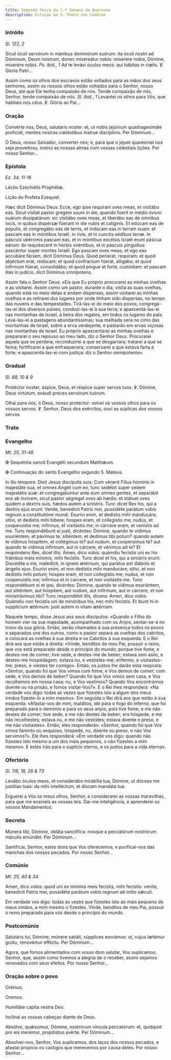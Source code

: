 ```yaml
---
title: Segunda-feira da l.ª Semana da Quaresma
description: Estação em S. Pedro nas Cadeias
---
```


### Intróito

<em>Sl. 122, 2</em>

<div class="side-by-side not-content">

Sicut óculi servórum in mánibus dominórum suórum: ita óculi nostri ad Dóminum, Deum nostrum, donec misereátur nobis: miserére nobis, Dómine, miserére nobis. <em>Ps. ibid., 1</em> Ad te levávi óculos meos: qui hábitas in cœlis. ℣. Gloria Patri...

Assim como os olhos dos escravos estão voltados para as mãos dos seus senhores, assim os nossos olhos estão voltados para o Senhor, nosso Deus, até que Ele tenha compaixão de nós. Tende compaixão de nós, Senhor, tende compaixão de nós. <em>Sl. ibid., 1</em> Levantei os olhos para Vós, que habitais nos céus. ℣. Glória ao Pai...

</div>

### Oração

<div class="side-by-side not-content">

Convérte nos, Deus, salutáris noster: et, ut nobis jejúnium quadragesimále profíciat, mentes nostras cœléstibus ínstrue disciplínis. Per Dóminum...

Ó Deus, nosso Salvador, convertei-nos; e, para que o jejum quaresmal nos seja proveitoso, instruí as nossas almas com vossas celestiais lições. Por nosso Senhor...

</div>

### Epístola

<em>Ez. 34, 11-16</em>

<div class="side-by-side not-content">

Léctio Ezechiélis Prophétæ.

Lição do Profeta Ezequiel.

Hæc dicit Dóminus Deus: Ecce, ego ipse requíram oves meas, et visitábo eas. Sicut vísitat pastor gregem suum in die, quando fúerit in médio óvium suárum dissipatárum: sic visitábo oves meas, et liberábo eas de ómnibus locis, in quibus dispérsæ fúerant in die nubis et calíginis. Et edúcam eas de pópulis, et congregábo eas de terris, et indúcam eas in terram suam: et pascam eas in móntibus Israël, in rivis, et in cunctis sédibus terræ. In páscuis ubérrimis pascam eas, et in móntibus excélsis Israël erunt páscua eárum: ibi requiéscent in herbis viréntibus, et in páscuis pínguibus pascéntur super montes Israël. Ego pascam oves meas, et ego eas accubáre fáciam, dicit Dóminus Deus. Quod períerat, requíram; et quod abjéctum erat, redúcam; et quod confractum fúerat, alligábo; et quod infírmum fúerat, consolidábo; et quod pingue et forte, custódiam: et pascam illas in judício, dicit Dóminus omnípotens.

Assim fala o Senhor Deus: «Eis que Eu próprio procurarei as minhas ovelhas e as visitarei. Assim como um pastor, durante o dia, visita as suas ovelhas, quando está no meio delas e andam dispersas, assim visitarei as minhas ovelhas e as retirarei dos lugares por onde tinham sido dispersas, no tempo das nuvens e das tempestades. Tirá-las-ei do meio dos povos; congregá-las-ei dos diversos países; conduzi-las-ei à sua terra; e apascentá-las-ei nas montanhas de Israel, à beira dos regatos, em todos os lugares do país. Levá-las-ei a pastagens abundantíssimas; sua malhada será no cimo das montanhas de Israel, sobre a erva verdejante; e pastarão em ervas viçosas nas montanhas de Israel. Eu próprio apascentarei as minhas ovelhas e prepararei o seu repouso ao meu lado, diz o Senhor Deus. Procurarei aquela que se perdera; reconduzirei a que se desgarrara; tratarei a que se ferira; fortificarei a que enfraquecera; conservarei a que estava farta e forte; e apascentá-las-ei com justiça: diz o Senhor omnipotente».

</div>

### Gradual

<em>Sl. 88, 10 & 9</em>

<div class="side-by-side not-content">

Protéctor noster, áspice, Deus, et réspice super servos tuos. ℣. Dómine, Deus virtútum, exáudi preces servórum tuórum.

Olhai para nós, ó Deus, nosso protector: volvei os vossos olhos para os vossos servos. ℣. Senhor, Deus dos exércitos, ouvi as súplicas dos vossos servos.

</div>

### Trato


<LinkCard
  href="/missal/quaresma/quadp3-3#trato"
  title="Trato Quarta-feira de Cinzas"
/>

### Evangelho

<em>Mt. 25, 31-46</em>

<div class="side-by-side not-content">

<span class="cross text-red-500">✠</span> Sequéntia sancti Evangélii secundum Matthǽum.

<span class="cross text-red-500">✠</span> Continuação do santo Evangelho segundo S. Mateus.

In illo témpore: Dixit Jesus discípulis suis: Cum vénerit Fílius hóminis in majestáte sua, et omnes Angeli cum eo, tunc sedébit super sedem majestátis suæ: et congregabúntur ante eum omnes gentes, et separábit eos ab ínvicem, sicut pastor ségregat oves ab hædis: et státuet oves quidem a dextris suis, hædos autem a sinístris. Tunc dicet Rex his, qui a dextris ejus erunt: Veníte, benedícti Patris mei, possidéte parátum vobis regnum a constitutióne mundi. Esurívi enim, et dedístis mihi manducáre; sitívi, et dedístis mihi bíbere; hospes eram, et collegístis me; nudus, et cooperuístis me; infírmus, et visitástis me; in cárcere eram, et venístis ad me. Tunc respondébunt ei justi, dicéntes: Dómine, quando te vídimus esuriéntem, et pávimus te; sitiéntem, et dedimus tibi potum? quando autem te vídimus hóspitem, et collégimus te? aut nudum, et cooperúimus te? aut quando te vídimus infírmum, aut in cárcere, et vénimus ad te? Et respóndens Rex, dicet illis: Amen, dico vobis: quámdiu fecístis uni ex his frátribus meis mínimis, mihi fecístis. Tunc dicet et his, qui a sinístris erunt: Discédite a me, maledícti, in ignem ætérnum, qui parátus est diábolo et ángelis ejus. Esurívi enim, et non dedístis mihi manducáre; sitívi, et non dedístis mihi potum; hospes eram, et non collegístis me; nudus, et non cooperuístis me; infírmus et in cárcere, et non visitástis me. Tunc respondébunt ei et ipsi, dicéntes: Dómine, quando te vídimus esuriéntem, aut sitiéntem, aut hóspitem, aut nudum, aut infírmum, aut in cárcere, et non ministrávimus tibi? Tunc respondébit illis, dicens: Amen, dico vobis: Quámdiu non fecístis uni de minóribus his, nec mihi fecístis. Et ibunt hi in supplícium ætérnum: justi autem in vitam ætérnam.

Naquele tempo, disse Jesus aos seus discípulos: «Quando o Filho do homem vier na sua majestade, acompanhado com os Anjos, sentar-se-á no trono da sua glória. Então, serão chamados à sua presença todos os povos e separados uns dos outros, como o pastor separa as ovelhas dos cabritos, e colocará as ovelhas à sua direita e os Cabritos à sua esquerda. E o Rei dirá aos que estão à direita: «Vinde, benditos de meu Pai, possuir o reino, que vos está preparado desde o princípio do mundo; porque tive fome, e destes-me de comer; tive sede, e destes-me de beber; estava sem asilo, e destes-me hospedagem; estava nu, e vestistes-me; enfermo, e visitastes-me; preso, e viestes ter comigo». Então, os justos lhe darão esta resposta: «Senhor, quando foi que Vos vimos com fome, e Vos demos de comer; com sede, e Vos demos de beber? Quando foi que Vos vimos sem casa, e Vos recolhemos em nossa casa; nu, e Vos vestimos? Quando Vos encontrámos doente ou na prisão, e fomos visitar-Vos?». E o Rei lhes responderá: «Na verdade vos digo: todas as vezes que fizestes isto a algum dos meus irmãos fizeste-lo a mim mesmo». Em seguida o Rei dirá aos que estão à sua esquerda: «Afastai-vos de mim, malditos, ide para o fogo do inferno, que foi preparado para o demónio e para os seus anjos; pois tive fome, e me não destes de comer; tive sede, e me não destes de beber; era hóspede, e me não recolhestes; estava nu, e me não vestistes; estava doente e preso, e me não visitastes». Então, eles responderão: «Senhor, quando foi que Vos vimos faminto ou sequioso, hóspede, nu, doente ou preso, e não Vos servimos?». Ele lhes responderá: «Em verdade vos digo: quando não fizestes isto mesmo a um dos mais pequenos, o não fizestes a mim mesmo». E estes irão para o suplício eterno, e os justos para a vida eterna».

</div>

### Ofertório

<em>Sl. 118, 18, 26 & 73</em>

<div class="side-by-side not-content">

Levábo óculos meos, et considerábo mirabília tua, Dómine, ut dóceas me justítias tuas: da mihi intelléctum, et discam mandáta tua.

Erguerei a Vós os meus olhos, Senhor, e considerarei as vossas maravilhas, para que me ensineis as vossas leis. Dai-me inteligência, e aprenderei os vossos Mandamentos.

</div>

### Secreta

<div class="side-by-side not-content">

Múnera tibi, Dómine, obláta sanctífica: nosque a peccatórum nostrórum máculis emúndet. Per Dóminum...

Santificai, Senhor, estes dons que Vos oferecemos, e purificai-nos das manchas dos nossos pecados. Por nosso Senhor...

</div>

### Comúnio

<em>Mt. 25, 40 & 34</em>

<div class="side-by-side not-content">

Amen, dico vobis: quod uni ex mínimis meis fecístis, mihi fecístis: veníte, benedícti Patris mei, possidéte parátum vobis regnum ab inítio sǽculi.

Em verdade vos digo: todas as vezes que fizestes isto ao mais pequeno de meus irmãos, a mim mesmo o fizestes. Vinde, benditos de meu Pai, possuir o reino preparado para vós desde o princípio do mundo.

</div>

### Postcomúnio

<div class="side-by-side not-content">

Salutáris tui, Dómine, múnere satiáti, súpplices exorámus: ut, cujus lætámur gustu, renovémur efféctu. Per Dóminum...

Agora, que fomos alimentados com vosso dom salutar, Vos suplicamos, Senhor, que, assim como tivemos a alegria de o receber, assim sejamos renovados com seus efeitos. Por nosso Senhor...

</div>

### Oração sobre o povo

<div class="side-by-side not-content">

<span class="text-red-500 text-center">Orémus.</span>

<span class="text-red-500 text-center">Oremos.</span>

Humiliáte cápita vestra Deo.

Inclinai as vossas cabeças diante de Deus.

Absólve, quǽsumus, Dómine, nostrórum víncula peccatórum: et, quidquid pro eis merémur, propitiátus avérte. Per Dóminum...

Absolvei-nos, Senhor, Vos suplicamos, dos laços dos nossos pecados, e afastai propício os castigos que merecemos por causa deles. Por nosso Senhor...

</div>
